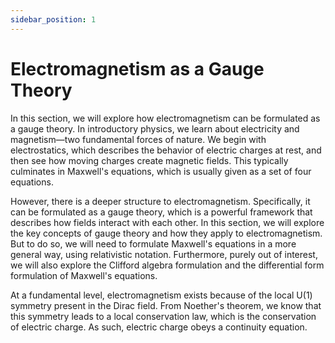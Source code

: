 ```yaml
---
sidebar_position: 1
---
```




# Electromagnetism as a Gauge Theory

In this section, we will explore how electromagnetism can be formulated as a gauge theory.
In introductory physics, we learn about electricity and magnetism—two fundamental forces of nature.
We begin with electrostatics, which describes the behavior of electric charges at rest, and then see how moving charges create magnetic fields.
This typically culminates in Maxwell's equations, which is usually given as a set of four equations.

However, there is a deeper structure to electromagnetism. Specifically, it can be formulated as a gauge theory, which is a powerful framework that describes how fields interact with each other.
In this section, we will explore the key concepts of gauge theory and how they apply to electromagnetism.
But to do so, we will need to formulate Maxwell's equations in a more general way, using relativistic notation.
Furthermore, purely out of interest, we will also explore the Clifford algebra formulation and the differential form formulation of Maxwell's equations.

At a fundamental level, electromagnetism exists because of the local $\text{U}(1)$ symmetry present in the Dirac field.
From Noether's theorem, we know that this symmetry leads to a local conservation law, which is the conservation of electric charge.
As such, electric charge obeys a continuity equation.

